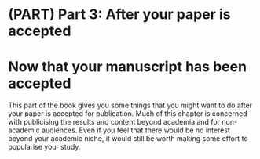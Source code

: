 # (PART) Part 3: After your paper is accepted {-}

# Now that your manuscript has been accepted {-}

This part of the book gives you some things that you might want to do after your paper is accepted for publication. Much of this chapter is concerned with publicising the results and content beyond academia and for non-academic audiences. Even if you feel that there would be no interest beyond your academic niche, it would still be worth making some effort to popularise your study. 
